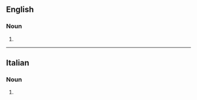 ==English==

===Noun===
{{head|en|noun form}}

# {{plural of|en|squadrista}}

----

==Italian==

===Noun===
{{head|it|noun plural form|g=m}}

# {{plural of|it|squadrista}}